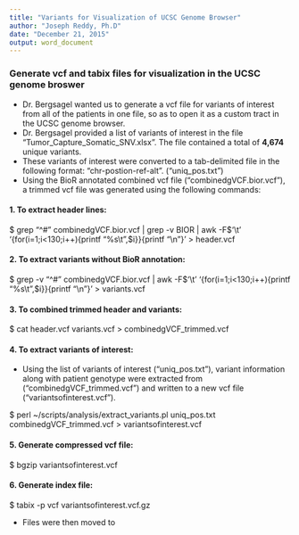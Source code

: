 ```yaml
---
title: "Variants for Visualization of UCSC Genome Browser"
author: "Joseph Reddy, Ph.D"
date: "December 21, 2015"
output: word_document
---
```


### Generate vcf and tabix files for visualization in the UCSC genome broswer
  
  * Dr. Bergsagel wanted us to generate a vcf file for variants of interest from all of the patients in one file, so as to open it as a custom tract in the UCSC genome browser.
  * Dr. Bergsagel provided a list of variants of interest in the file "Tumor\_Capture\_Somatic\_SNV.xlsx". The file contained a total of **4,674** unique variants.
  * These variants of interest were converted to a tab-delimited file in the following format: "chr-postion-ref-alt". ("uniq\_pos.txt")
  * Using the BioR annotated combined vcf file ("combinedgVCF.bior.vcf"), a trimmed vcf file was generated using the following commands:
  
#### 1. To extract header lines:  
\$ grep "^#" combinedgVCF.bior.vcf | grep -v BIOR | awk -F\$'\\t' '{for(i=1;i<130;i++){printf "\%s\\t",\$i}}{printf "\\n"}' > header.vcf  
  
#### 2. To extract variants without BioR annotation:  
\$ grep -v "^#" combinedgVCF.bior.vcf | awk -F\$'\\t' '{for(i=1;i<130;i++){printf "\%s\\t",\$i}}{printf "\\n"}' > variants.vcf  
  
#### 3. To combined trimmed header and variants:  
\$ cat header.vcf variants.vcf > combinedgVCF_trimmed.vcf
  
#### 4. To extract variants of interest:  
  * Using the list of variants of interest ("uniq\_pos.txt"), variant information along with patient genotype were extracted from ("combinedgVCF\_trimmed.vcf") and written to a new vcf file ("variantsofinterest.vcf").   

\$ perl \~/scripts/analysis/extract\_variants.pl uniq\_pos.txt combinedgVCF\_trimmed.vcf > variantsofinterest.vcf  
  
#### 5. Generate compressed vcf file:  
\$ bgzip variantsofinterest.vcf  
  
#### 6. Generate index file:  
\$ tabix -p vcf variantsofinterest.vcf.gz  

  * Files were then moved to 
